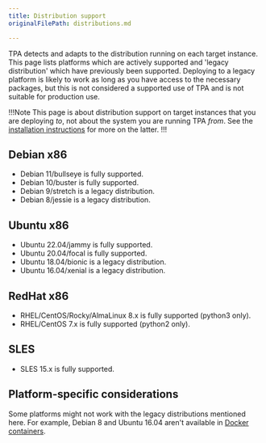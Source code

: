 ```yaml
---
title: Distribution support
originalFilePath: distributions.md

---
```


TPA detects and adapts to the distribution running on each target
instance. This page lists platforms which are actively supported and
'legacy distribution' which have previously been supported. Deploying to a
legacy platform is likely to work as long as you have access to the
necessary packages, but this is not considered a supported use of TPA
and is not suitable for production use.

!!!Note
This page is about distribution support on target instances that you
are deploying *to*, not about the system you are running TPA *from*.
See the [installation instructions](../INSTALL/#distribution-support) for
more on the latter.
!!!

## Debian x86

-   Debian 11/bullseye is fully supported.
-   Debian 10/buster is fully supported.
-   Debian 9/stretch is a legacy distribution.
-   Debian 8/jessie is a legacy distribution.

## Ubuntu x86

-   Ubuntu 22.04/jammy is fully supported.
-   Ubuntu 20.04/focal is fully supported.
-   Ubuntu 18.04/bionic is a legacy distribution.
-   Ubuntu 16.04/xenial is a legacy distribution.

## RedHat x86

-   RHEL/CentOS/Rocky/AlmaLinux 8.x is fully supported (python3 only).
-   RHEL/CentOS 7.x is fully supported (python2 only).

## SLES

-   SLES 15.x is fully supported.

## Platform-specific considerations

Some platforms might not work with the legacy distributions mentioned here.
For example, Debian 8 and Ubuntu 16.04 aren't available in [Docker
containers](../platform-docker/).
